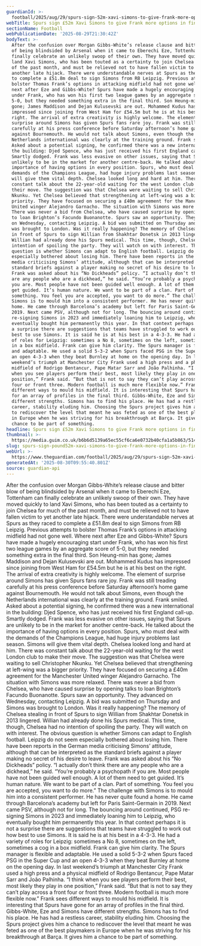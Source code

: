 ```yaml
---
guardianId: >-
  football/2025/aug/29/spurs-sign-52m-xavi-simons-to-give-frank-more-options-in-final-third
webTitle: Spurs sign £52m Xavi Simons to give Frank more options in final third
sectionName: Football
webPublicationDate: '2025-08-29T21:30:42Z'
bodyText: >-
  After the confusion over Morgan Gibbs-White’s release clause and bitter blow
  of being blindsided by Arsenal when it came to Eberechi Eze, Tottenham can
  finally celebrate an unlikely swoop of their own. They have moved quickly to
  land Xavi Simons, who has been touted as a certainty to join Chelsea for much
  of the past month, and must be relieved not to have fallen victim to yet
  another late hijack. There were understandable nerves at Spurs as they raced
  to complete a £51.8m deal to sign Simons from RB Leipzig. Previous attempts to
  bolster Thomas Frank’s options in attacking midfield had not gone well. Where
  next after Eze and Gibbs-White? Spurs have made a hugely encouraging start
  under Frank, who has won his first two league games by an aggregate score of
  5-0, but they needed something extra in the final third. Son Heung-min has
  gone; James Maddison and Dejan Kulusevski are out. Mohammed Kudus has
  impressed since joining from West Ham for £54.5m but he is at his best on the
  right. The arrival of extra creativity is highly welcome. The element of
  surprise around Simons has given Spurs fans rare joy. Frank was still treading
  carefully at his press conference before Saturday afternoon’s home game
  against Bournemouth. He would not talk about Simons, even though the
  Netherlands international was clearly at the training ground. Frank smiled.
  Asked about a potential signing, he confirmed there was a new international in
  the building: Djed Spence, who has just received his first England call-up.
  Smartly dodged. Frank was less evasive on other issues, saying that Spurs are
  unlikely to be in the market for another centre-back. He talked about the
  importance of having options in every position. Spurs, who must deal with the
  demands of the Champions League, had huge injury problems last season. Simons
  will give them vital depth. Chelsea looked long and hard at him. There was
  constant talk about the 22-year-old waiting for the west London club to make
  their move. The suggestion was that Chelsea were waiting to sell Christopher
  Nkunku. Yet Chelsea believed that strengthening at left-wing was a bigger
  priority. They have focused on securing a £40m agreement for the Manchester
  United winger Alejandro Garnacho. The situation with Simons was more relaxed.
  There was never a bid from Chelsea, who have caused surprise by opening talks
  to loan Brighton’s Facundo Buonanotte. Spurs saw an opportunity. They advanced
  on Wednesday, contacting Leipzig. A bid was submitted on Thursday and Simons
  was brought to London. Was it really happening? The memory of Chelsea stealing
  in front of Spurs to sign Willian from Shakhtar Donetsk in 2013 lingered.
  Willian had already done his Spurs medical. This time, though, Chelsea had no
  intention of spoiling the party. They will watch on with interest. The obvious
  question is whether Simons can adapt to English football. Leipzig do not seem
  especially bothered about losing him. There have been reports in the German
  media criticising Simons’ attitude, although that can be interpreted as the
  standard briefs against a player making no secret of his desire to leave.
  Frank was asked about his “No Dickheads” policy. “I actually don’t think there
  are any people who are a dickhead,” he said. “You’re probably a psychopath if
  you are. Most people have not been guided well enough. A lot of them need to
  get guided. It’s human nature. We want to be part of a clan. Part of
  something. You feel you are accepted, you want to do more.” The challenge with
  Simons is to mould him into a consistent performer. He has never quite found a
  home. He came through Barcelona’s academy but left for Paris Saint-Germain in
  2019. Next came PSV, although not for long. The bouncing around continued, PSG
  re-signing Simons in 2023 and immediately loaning him to Leipzig, who
  eventually bought him permanently this year. In that context perhaps it is not
  a surprise there are suggestions that teams have struggled to work out how
  best to use Simons. It is said he is at his best in a 4-3-3. He had a variety
  of roles for Leipzig: sometimes a No 8, sometimes on the left, sometimes a cog
  in a box midfield. Frank can give him clarity. The Spurs manager is flexible
  and adaptable. He used a solid 5-3-2 when Spurs faced PSG in the Super Cup and
  an open 4-3-3 when they beat Burnley at home on the opening day. In last
  weekend’s triumph at Manchester City Frank used a high press and a physical
  midfield of Rodrigo Bentancur, Pape Matar Sarr and João Palhinha. “I think
  when you see players perform their best, most likely they play in one
  position,” Frank said. “But that is not to say they can’t play across a front
  four or front three. Modern football is much more flexible now.” Frank sees
  different ways to mould his midfield. It is interesting that Spurs have gone
  for an array of profiles in the final third. Gibbs-White, Eze and Simons have
  different strengths. Simons has to find his place. He has had a restless
  career, stability eluding him. Choosing the Spurs project gives him a chance
  to rediscover the level that meant he was feted as one of the best playmakers
  in Europe when he was striving for his breakthrough at Barça. It gives him a
  chance to be part of something.
headline: Spurs sign £52m Xavi Simons to give Frank more options in final third
thumbnail: >-
  https://media.guim.co.uk/b6b6d5139a65ec55cf6ca6e0732b40cfa1a5b863/514_0_5239_4192/500.jpg
slug: spurs-sign-pound52m-xavi-simons-to-give-frank-more-options-in-final-third
webUrl: >-
  https://www.theguardian.com/football/2025/aug/29/spurs-sign-52m-xavi-simons-to-give-frank-more-options-in-final-third
generatedAt: '2025-08-30T09:55:40.801Z'
source: guardian-api
---
```

After the confusion over Morgan Gibbs-White’s release clause and bitter blow of being blindsided by Arsenal when it came to Eberechi Eze, Tottenham can finally celebrate an unlikely swoop of their own. They have moved quickly to land Xavi Simons, who has been touted as a certainty to join Chelsea for much of the past month, and must be relieved not to have fallen victim to yet another late hijack. There were understandable nerves at Spurs as they raced to complete a £51.8m deal to sign Simons from RB Leipzig. Previous attempts to bolster Thomas Frank’s options in attacking midfield had not gone well. Where next after Eze and Gibbs-White? Spurs have made a hugely encouraging start under Frank, who has won his first two league games by an aggregate score of 5-0, but they needed something extra in the final third. Son Heung-min has gone; James Maddison and Dejan Kulusevski are out. Mohammed Kudus has impressed since joining from West Ham for £54.5m but he is at his best on the right. The arrival of extra creativity is highly welcome. The element of surprise around Simons has given Spurs fans rare joy. Frank was still treading carefully at his press conference before Saturday afternoon’s home game against Bournemouth. He would not talk about Simons, even though the Netherlands international was clearly at the training ground. Frank smiled. Asked about a potential signing, he confirmed there was a new international in the building: Djed Spence, who has just received his first England call-up. Smartly dodged. Frank was less evasive on other issues, saying that Spurs are unlikely to be in the market for another centre-back. He talked about the importance of having options in every position. Spurs, who must deal with the demands of the Champions League, had huge injury problems last season. Simons will give them vital depth. Chelsea looked long and hard at him. There was constant talk about the 22-year-old waiting for the west London club to make their move. The suggestion was that Chelsea were waiting to sell Christopher Nkunku. Yet Chelsea believed that strengthening at left-wing was a bigger priority. They have focused on securing a £40m agreement for the Manchester United winger Alejandro Garnacho. The situation with Simons was more relaxed. There was never a bid from Chelsea, who have caused surprise by opening talks to loan Brighton’s Facundo Buonanotte. Spurs saw an opportunity. They advanced on Wednesday, contacting Leipzig. A bid was submitted on Thursday and Simons was brought to London. Was it really happening? The memory of Chelsea stealing in front of Spurs to sign Willian from Shakhtar Donetsk in 2013 lingered. Willian had already done his Spurs medical. This time, though, Chelsea had no intention of spoiling the party. They will watch on with interest. The obvious question is whether Simons can adapt to English football. Leipzig do not seem especially bothered about losing him. There have been reports in the German media criticising Simons’ attitude, although that can be interpreted as the standard briefs against a player making no secret of his desire to leave. Frank was asked about his “No Dickheads” policy. “I actually don’t think there are any people who are a dickhead,” he said. “You’re probably a psychopath if you are. Most people have not been guided well enough. A lot of them need to get guided. It’s human nature. We want to be part of a clan. Part of something. You feel you are accepted, you want to do more.” The challenge with Simons is to mould him into a consistent performer. He has never quite found a home. He came through Barcelona’s academy but left for Paris Saint-Germain in 2019. Next came PSV, although not for long. The bouncing around continued, PSG re-signing Simons in 2023 and immediately loaning him to Leipzig, who eventually bought him permanently this year. In that context perhaps it is not a surprise there are suggestions that teams have struggled to work out how best to use Simons. It is said he is at his best in a 4-3-3. He had a variety of roles for Leipzig: sometimes a No 8, sometimes on the left, sometimes a cog in a box midfield. Frank can give him clarity. The Spurs manager is flexible and adaptable. He used a solid 5-3-2 when Spurs faced PSG in the Super Cup and an open 4-3-3 when they beat Burnley at home on the opening day. In last weekend’s triumph at Manchester City Frank used a high press and a physical midfield of Rodrigo Bentancur, Pape Matar Sarr and João Palhinha. “I think when you see players perform their best, most likely they play in one position,” Frank said. “But that is not to say they can’t play across a front four or front three. Modern football is much more flexible now.” Frank sees different ways to mould his midfield. It is interesting that Spurs have gone for an array of profiles in the final third. Gibbs-White, Eze and Simons have different strengths. Simons has to find his place. He has had a restless career, stability eluding him. Choosing the Spurs project gives him a chance to rediscover the level that meant he was feted as one of the best playmakers in Europe when he was striving for his breakthrough at Barça. It gives him a chance to be part of something.
